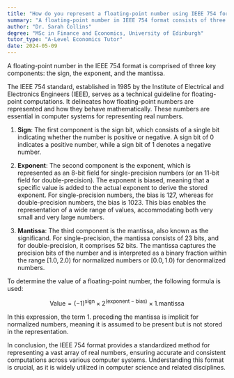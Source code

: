 ```yaml
---
title: "How do you represent a floating-point number using IEEE 754 format?"
summary: "A floating-point number in IEEE 754 format consists of three components: the sign, exponent, and mantissa, which together define its value and representation in computing."
author: "Dr. Sarah Collins"
degree: "MSc in Finance and Economics, University of Edinburgh"
tutor_type: "A-Level Economics Tutor"
date: 2024-05-09
---
```


A floating-point number in the IEEE 754 format is comprised of three key components: the sign, the exponent, and the mantissa.

The IEEE 754 standard, established in 1985 by the Institute of Electrical and Electronics Engineers (IEEE), serves as a technical guideline for floating-point computations. It delineates how floating-point numbers are represented and how they behave mathematically. These numbers are essential in computer systems for representing real numbers.

1. **Sign**: The first component is the sign bit, which consists of a single bit indicating whether the number is positive or negative. A sign bit of $0$ indicates a positive number, while a sign bit of $1$ denotes a negative number.

2. **Exponent**: The second component is the exponent, which is represented as an $8$-bit field for single-precision numbers (or an $11$-bit field for double-precision). The exponent is biased, meaning that a specific value is added to the actual exponent to derive the stored exponent. For single-precision numbers, the bias is $127$, whereas for double-precision numbers, the bias is $1023$. This bias enables the representation of a wide range of values, accommodating both very small and very large numbers.

3. **Mantissa**: The third component is the mantissa, also known as the significand. For single-precision, the mantissa consists of $23$ bits, and for double-precision, it comprises $52$ bits. The mantissa captures the precision bits of the number and is interpreted as a binary fraction within the range $[1.0, 2.0)$ for normalized numbers or $[0.0, 1.0)$ for denormalized numbers.

To determine the value of a floating-point number, the following formula is used:

$$
\text{Value} = (-1)^{\text{sign}} \times 2^{(\text{exponent} - \text{bias})} \times 1.\text{mantissa}
$$

In this expression, the term $1.$ preceding the mantissa is implicit for normalized numbers, meaning it is assumed to be present but is not stored in the representation.

In conclusion, the IEEE 754 format provides a standardized method for representing a vast array of real numbers, ensuring accurate and consistent computations across various computer systems. Understanding this format is crucial, as it is widely utilized in computer science and related disciplines.
    